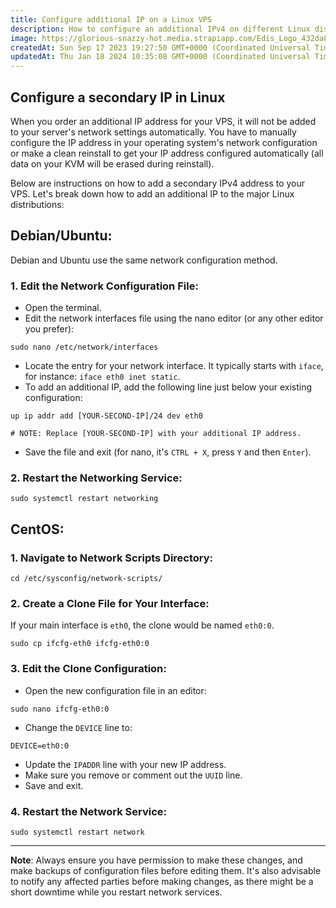 ```yaml
---
title: Configure additional IP on a Linux VPS
description: How to configure an additional IPv4 on different Linux distributions, with examples for Debian Linux and Ubuntu
image: https://glorious-snazzy-hot.media.strapiapp.com/Edis_Logo_432da83b15.jpg
createdAt: Sun Sep 17 2023 19:27:50 GMT+0000 (Coordinated Universal Time)
updatedAt: Thu Jan 18 2024 10:35:08 GMT+0000 (Coordinated Universal Time)
---
```


## Configure a secondary IP in Linux

When you order an additional IP address for your VPS, it will not be added to your server's network settings automatically. You have to manually configure the IP address in your operating system's network configuration or make a clean reinstall to get your IP address configured automatically (all data on your KVM will be erased during reinstall).

Below are instructions on how to add a secondary IPv4 address to your VPS. Let's break down how to add an additional IP to the major Linux distributions:

## Debian/Ubuntu:

Debian and Ubuntu use the same network configuration method.

### 1. Edit the Network Configuration File:

- Open the terminal.
- Edit the network interfaces file using the nano editor (or any other editor you prefer):

```shell
sudo nano /etc/network/interfaces
```

- Locate the entry for your network interface. It typically starts with `iface`, for instance: `iface eth0 inet static`.
- To add an additional IP, add the following line just below your existing configuration:

```shell
up ip addr add [YOUR-SECOND-IP]/24 dev eth0

# NOTE: Replace [YOUR-SECOND-IP] with your additional IP address.
```

- Save the file and exit (for nano, it's `CTRL + X`, press `Y` and then `Enter`).

### 2. Restart the Networking Service:

```shell
sudo systemctl restart networking
```

##

##

## CentOS:

### 1. Navigate to Network Scripts Directory:

```shell
cd /etc/sysconfig/network-scripts/
```

### 2. Create a Clone File for Your Interface:

If your main interface is `eth0`, the clone would be named `eth0:0`.

```shell
sudo cp ifcfg-eth0 ifcfg-eth0:0
```

### 3. Edit the Clone Configuration:

- Open the new configuration file in an editor:

```shell
sudo nano ifcfg-eth0:0
```

- Change the `DEVICE` line to:

```shell
DEVICE=eth0:0
```

- Update the `IPADDR` line with your new IP address.
- Make sure you remove or comment out the `UUID` line.
- Save and exit.

### 4. Restart the Network Service:

```shell
sudo systemctl restart network
```

---

**Note**: Always ensure you have permission to make these changes, and make backups of configuration files before editing them. It's also advisable to notify any affected parties before making changes, as there might be a short downtime while you restart network services.
